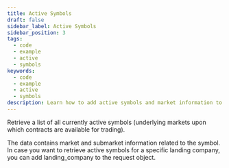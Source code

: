 ```yaml
---
title: Active Symbols
draft: false
sidebar_label: Active Symbols
sidebar_position: 3
tags:
  - code
  - example
  - active
  - symbols
keywords:
  - code
  - example
  - active
  - symbols
description: Learn how to add active symbols and market information to your trading app with an API example.
---
```



Retrieve a list of all currently active symbols (underlying markets upon which contracts are available for trading).

<SandboxIframe sandbox={sandboxes.active_symbols} />

The data contains market and submarket information related to the symbol. In case you want to retrieve active symbols for a specific landing company, you can add landing_company to the request object.
